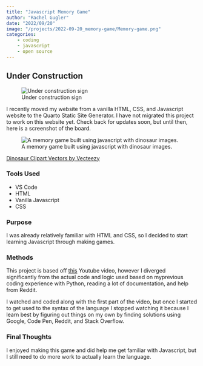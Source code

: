 ---
title: "Javascript Memory Game"
author: "Rachel Gugler"
date: "2022/09/20"
image: "/projects/2022-09-20_memory-game/Memory-game.png"
categories:
    - coding
    - javascript
    - open source
---

## Under Construction

![Under construction sign](/img/under-construction.png)

I recently moved my website from a vanilla HTML, CSS, and Javascript website to the Quarto Static Site Generator. I have not migrated this project to work on this website yet. Check back for updates soon, but until then, here is a screenshot of the board.

![A memory game built using javascript with dinosaur images.](/projects/2022-09-20_memory-game/Memory-game.png)

[Dinosaur Clipart Vectors by Vecteezy](https://www.vecteezy.com/free-vector/dinosaur-clipart)

### Tools Used
* VS Code
* HTML
* Vanilla Javascript
* CSS

### Purpose
I was already relatively familiar with HTML and CSS, so I decided to start learning Javascript through making games.

### Methods
This project is based off [this](https://youtu.be/ec8vSKJuZTk) Youtube video, however I diverged significantly 
from the actual code and logic used based on myprevious coding experience with Python, reading a lot of documentation,
and help from Reddit. 

I watched and coded along with the first part of the video, but once I started to get used to the 
syntax of the language I stopped watching it because I learn best by figuring out things on my own by finding solutions 
using Google, Code Pen, Reddit, and Stack Overflow.

### Final Thoughts
I enjoyed making this game and did help me get familiar with Javascript, but I still need to do more work to actually learn the language.

